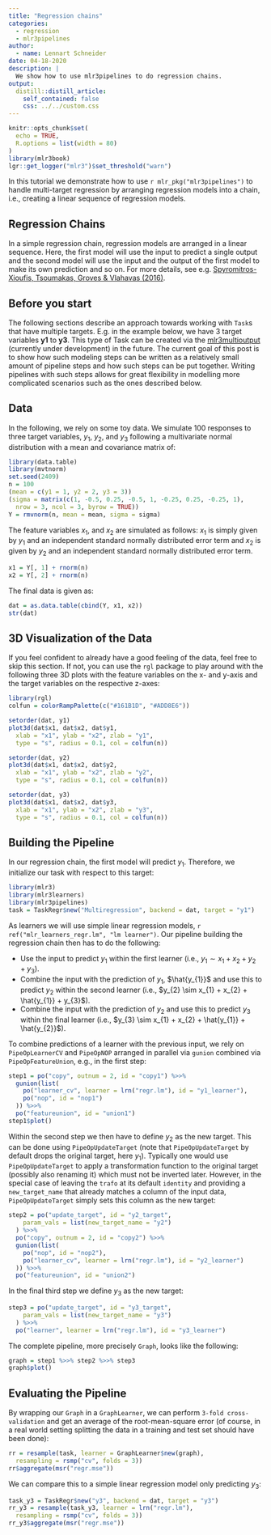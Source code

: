 ```yaml
---
title: "Regression chains"
categories:
  - regression
  - mlr3pipelines
author:
  - name: Lennart Schneider
date: 04-18-2020
description: |
  We show how to use mlr3pipelines to do regression chains.
output:
  distill::distill_article:
    self_contained: false
    css: ../../custom.css
---
```


```r
knitr::opts_chunk$set(
  echo = TRUE,
  R.options = list(width = 80)
)
library(mlr3book)
lgr::get_logger("mlr3")$set_threshold("warn")
```

In this tutorial we demonstrate how to use `r mlr_pkg("mlr3pipelines")` to handle multi-target regression by arranging regression models into a chain, i.e., creating a linear sequence of regression models.

## Regression Chains

In a simple regression chain, regression models are arranged in a linear sequence. Here, the first model will use the input to predict a single output and the second model will use the input and the output of the first model to make its own prediction and so on. For more details, see e.g. [Spyromitros-Xioufis, Tsoumakas, Groves & Vlahavas (2016)](https://doi.org/10.1007/s10994-016-5546-z).

## Before you start

The following sections describe an approach towards working with `Task`s that have multiple targets.
E.g. in the example below, we have 3 target variables **y1** to **y3**.
This type of Task can be created via the [mlr3multioutput](https://github.com/mlr-org/mlr3multioutput/) (currently under development) in the future.
The current goal of this post is to show how such modeling steps can be written as a relatively small amount of pipeline steps and how such steps can be put together. Writing pipelines with such steps allows for great flexibility in modelling more complicated scenarios such as the ones described below.

## Data

In the following, we rely on some toy data. We simulate 100 responses to three target variables, $y_{1}$, $y_{2}$, and $y_{3}$ following a multivariate normal distribution with a mean and covariance matrix of:

```r
library(data.table)
library(mvtnorm)
set.seed(2409)
n = 100
(mean = c(y1 = 1, y2 = 2, y3 = 3))
(sigma = matrix(c(1, -0.5, 0.25, -0.5, 1, -0.25, 0.25, -0.25, 1),
  nrow = 3, ncol = 3, byrow = TRUE))
Y = rmvnorm(n, mean = mean, sigma = sigma)
```

The feature variables $x_{1}$, and $x_{2}$ are simulated as follows: $x_{1}$ is simply given by $y_{1}$ and an independent standard normally distributed error term and $x_{2}$ is given by $y_{2}$ and an independent standard normally distributed error term.

```r
x1 = Y[, 1] + rnorm(n)
x2 = Y[, 2] + rnorm(n)
```

The final data is given as:

```r
dat = as.data.table(cbind(Y, x1, x2))
str(dat)
```

## 3D Visualization of the Data

If you feel confident to already have a good feeling of the data, feel free to skip this section. If not, you can use the `rgl` package to play around with the following three 3D plots with the feature variables on the x- and y-axis and the target variables on the respective z-axes:

```r
library(rgl)
colfun = colorRampPalette(c("#161B1D", "#ADD8E6"))
```

```r
setorder(dat, y1)
plot3d(dat$x1, dat$x2, dat$y1,
  xlab = "x1", ylab = "x2", zlab = "y1",
  type = "s", radius = 0.1, col = colfun(n))
```

```r
setorder(dat, y2)
plot3d(dat$x1, dat$x2, dat$y2,
  xlab = "x1", ylab = "x2", zlab = "y2",
  type = "s", radius = 0.1, col = colfun(n))
```

```r
setorder(dat, y3)
plot3d(dat$x1, dat$x2, dat$y3,
  xlab = "x1", ylab = "x2", zlab = "y3",
  type = "s", radius = 0.1, col = colfun(n))
```

## Building the Pipeline

In our regression chain, the first model will predict $y_{1}$. Therefore, we initialize our task with respect to this target:

```r
library(mlr3)
library(mlr3learners)
library(mlr3pipelines)
task = TaskRegr$new("Multiregression", backend = dat, target = "y1")
```

As learners we will use simple linear regression models, `r ref("mlr_learners_regr.lm", "lm learner")`. Our pipeline building the regression chain then has to do the following:

* Use the input to predict $y_{1}$ within the first learner (i.e., $y_{1} \sim x_{1} + x_{2} + y_{2} + y_{3}$).
* Combine the input with the prediction of $y_{1}$, $\hat{y_{1}}$ and use this to predict $y_{2}$ within the second learner (i.e., $y_{2} \sim x_{1} + x_{2} + \hat{y_{1}} + y_{3}$).
* Combine the input with the prediction of $y_{2}$ and use this to predict $y_{3}$ within the final learner (i.e., $y_{3} \sim x_{1} + x_{2} + \hat{y_{1}} + \hat{y_{2}}$).

To combine predictions of a learner with the previous input, we rely on `PipeOpLearnerCV` and `PipeOpNOP` arranged in parallel via `gunion` combined via `PipeOpFeatureUnion`, e.g., in the first step:

```r
step1 = po("copy", outnum = 2, id = "copy1") %>>%
  gunion(list(
    po("learner_cv", learner = lrn("regr.lm"), id = "y1_learner"),
    po("nop", id = "nop1")
  )) %>>%
  po("featureunion", id = "union1")
step1$plot()
```

Within the second step we then have to define $y_{2}$ as the new target. This can be done using `PipeOpUpdateTarget` (note that `PipeOpUpdateTarget` by default drops the original target, here $y_{1}$). Typically one would use `PipeOpUpdateTarget` to apply a transformation function to the original target (possibly also renaming it) which must not be inverted later. However, in the special case of leaving the `trafo` at its default `identity` and providing a `new_target_name` that already matches a column of the input data, `PipeOpUpdateTarget` simply sets this column as the new target:

```r
step2 = po("update_target", id = "y2_target",
    param_vals = list(new_target_name = "y2")
  ) %>>%
  po("copy", outnum = 2, id = "copy2") %>>%
  gunion(list(
    po("nop", id = "nop2"),
    po("learner_cv", learner = lrn("regr.lm"), id = "y2_learner")
  )) %>>%
  po("featureunion", id = "union2")
```

In the final third step we define $y_{3}$ as the new target:

```r
step3 = po("update_target", id = "y3_target",
    param_vals = list(new_target_name = "y3")
  ) %>>%
  po("learner", learner = lrn("regr.lm"), id = "y3_learner")
```

The complete pipeline, more precisely `Graph`, looks like the following:

```r
graph = step1 %>>% step2 %>>% step3
graph$plot()
```

## Evaluating the Pipeline

By wrapping our `Graph` in a `GraphLearner`, we can perform `3-fold cross-validation` and get an average of the root-mean-square error (of course, in a real world setting splitting the data in a training and test set should have been done):

```r
rr = resample(task, learner = GraphLearner$new(graph),
  resampling = rsmp("cv", folds = 3))
rr$aggregate(msr("regr.mse"))
```

We can compare this to a simple linear regression model only predicting $y_{3}$:

```r
task_y3 = TaskRegr$new("y3", backend = dat, target = "y3")
rr_y3 = resample(task_y3, learner = lrn("regr.lm"),
  resampling = rsmp("cv", folds = 3))
rr_y3$aggregate(msr("regr.mse"))
```
